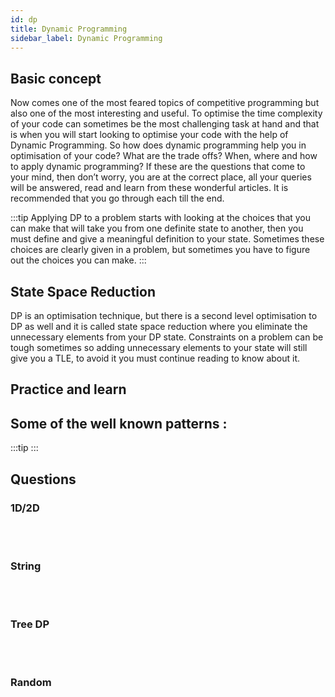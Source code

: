 ```yaml
---
id: dp
title: Dynamic Programming
sidebar_label: Dynamic Programming
---
```


## Basic concept

Now comes one of the most feared topics of competitive programming but also one of the most interesting and useful. To optimise the time complexity of your code can sometimes be the most challenging task at hand and that is when you will start looking to optimise your code with the help of Dynamic Programming. So how does dynamic programming help you in optimisation of your code? What are the trade offs? When, where and how to apply dynamic programming? If these are the questions that come to your mind, then don’t worry, you are at the correct place, all your queries will be answered, read and learn from these wonderful articles. It is recommended that you go through each till the end.

<TabItem value="resource">
	<Question resource = "true" list={[{name:"Introduction To Dynamic Programming 1",link:"https://www.hackerearth.com/practice/algorithms/dynamic-programming/introduction-to-dynamic-programming-1/"},{name:"Youtube link 1",link:"https://www.youtube.com/watch?v=OQ5jsbhAv_M"},{name:"Youtube link 2",link:"https://www.youtube.com/watch?v=ENyox7kNKeY"},{name:"Youtube link 3",link:"https://www.youtube.com/watch?v=ocZMDMZwhCY"},{name:"Youtube link 4",link:"https://www.youtube.com/watch?v=tp4_UXaVyx8"},]}/>
</TabItem> 

:::tip
Applying DP to a problem starts with looking at the choices that you can make that will take you from one definite state to another, then you must define and give a meaningful definition to your state. Sometimes these choices are clearly given in a problem, but sometimes you have to figure out the choices you can make.
:::



## State Space Reduction

DP is an optimisation technique, but there is a second level optimisation to DP as well and it is called state space reduction where you eliminate the unnecessary elements from your DP state. Constraints on a problem can be tough sometimes so adding unnecessary elements to your state will still give you a TLE, to avoid it you must continue reading to know about it.

<TabItem value="resource">
	<Question resource = "true" list={[{name:"State Space Reduction",link:"https://www.hackerearth.com/practice/algorithms/dynamic-programming/state-space-reduction/tutorial"},{name:"Entry",link:"https://codeforces.com/blog/entry/49691"},{name:"Forums",link:"https://apps.topcoder.com/forums/?module=Thread&threadID=697925&start=0"},]}/>
</TabItem>


## Practice and learn

<TabItem value="resource">
	<Question resource = "true" list={[{name:"Link 1",link:"https://drive.google.com/file/d/1C8f4G_bOwuEs9d-FlzMxWeA9MFqxyhHy/view"},{name:"Entry",link:"https://codeforces.com/blog/entry/43256"},{name:"Link 2",link:"https://drive.google.com/file/d/1C8f4G_bOwuEs9d-FlzMxWeA9MFqxyhHy/view"},{name:"Youtube link",link:"https://www.youtube.com/watch?v=FAQxdm0bTaw"},]}/>
</TabItem>


## Some of the well known patterns :
<TabItem value="resource">
	<Question resource = "true" list={[{name:"Dynamic Programming Patterns",link:"https://leetcode.com/discuss/general-discussion/458695/dynamic-programming-patterns/"},]}/>
</TabItem>

:::tip
<Card title="Entry"  url="https://codeforces.com/blog/entry/47764" />
:::


## Questions

### 1D/2D

<br/>
<Tabs
	defaultValue="easy"
	values={[{label: "Easy", value: "easy"},{label: "Medium", value: "medium"},{label: "Hard", value: "hard"},]}>
	<TabItem value="easy">
		<Question  list={[{name:"Length Of Longest Subsequence",link:"https://www.interviewbit.com/problems/length-of-longest-subsequence/"},{name:"Min Sum Path In Triangle",link:"https://www.interviewbit.com/problems/min-sum-path-in-triangle/"},]}/>
	</TabItem>
	<TabItem value="medium">
		<Question  list={[{name:"Intersecting Chords In A Circle",link:"https://www.interviewbit.com/problems/intersecting-chords-in-a-circle/"},{name:"Min Jumps Array",link:"https://www.interviewbit.com/problems/min-jumps-array/"},{name:"N Digit Numbers With Digit Sum S ",link:"https://www.interviewbit.com/problems/n-digit-numbers-with-digit-sum-s-/"},{name:"Longest Valid Parentheses",link:"https://www.interviewbit.com/problems/longest-valid-parentheses/"},{name:"Kingdom War",link:"https://www.interviewbit.com/problems/kingdom-war/"},]}/>
	</TabItem>
	<TabItem value="hard">
		<Question  list={[{name:"Largest Area Of Rectangle With Permutations",link:"https://www.interviewbit.com/problems/largest-area-of-rectangle-with-permutations/"},{name:"Longest Arithmetic Progression",link:"https://www.interviewbit.com/problems/longest-arithmetic-progression/"},{name:"Ways To Color A 3Xn Board",link:"https://www.interviewbit.com/problems/ways-to-color-a-3xn-board/"},{name:"Kth Manhattan Distance Neighbourhood",link:"https://www.interviewbit.com/problems/kth-manhattan-distance-neighbourhood/"},{name:"Best Time To Buy And Sell Stock Atmost B Times",link:"https://www.interviewbit.com/problems/best-time-to-buy-and-sell-stock-atmost-b-times/"},]}/>
	</TabItem>
	
</Tabs>
<br/>

### String

<br/>
<Tabs
	defaultValue="medium"
	values={[{label: "Medium", value: "medium"},{label: "Hard", value: "hard"},{label: "Expert", value: "expert"},]}>
	<TabItem value="medium">
		<Question  list={[{name:"Longest Common Subsequence",link:"https://www.interviewbit.com/problems/longest-common-subsequence/"},{name:"Longest Palindromic Subsequence",link:"https://www.interviewbit.com/problems/longest-palindromic-subsequence/"},{name:"Edit Distance",link:"https://www.interviewbit.com/problems/edit-distance/"},{name:"Repeating Subsequence",link:"https://www.interviewbit.com/problems/repeating-subsequence/"},{name:"Distinct Subsequences",link:"https://www.interviewbit.com/problems/distinct-subsequences/"},]}/>
	</TabItem>
	<TabItem value="hard">
		<Question  list={[{name:"Scramble String",link:"https://www.interviewbit.com/problems/scramble-string/"},{name:"Regular Expression Match",link:"https://www.interviewbit.com/problems/regular-expression-match/"},{name:"Lcs Of Three Strings0028",link:"https://practice.geeksforgeeks.org/problems/lcs-of-three-strings0028/1"},]}/>
	</TabItem>
	<TabItem value="expert">
		<Question  list={[{name:"Shortest Common Superstring",link:"https://www.interviewbit.com/problems/shortest-common-superstring/"},]}/>
	</TabItem>
	
</Tabs>
<br/>

### Tree DP

<br/>
<Tabs
	defaultValue="medium"
	values={[{label: "Medium", value: "medium"},]}>
	<TabItem value="medium">
		<Question  list={[{name:"Max Sum Path In Binary Tree",link:"https://www.interviewbit.com/problems/max-sum-path-in-binary-tree/"},{name:"Unique Binary Search Trees Ii",link:"https://www.interviewbit.com/problems/unique-binary-search-trees-ii/"},]}/>
	</TabItem>
	
</Tabs>
<br/>

### Random

<br/>
<Tabs
	defaultValue="medium"
	values={[{label: "Medium", value: "medium"},{label: "Hard", value: "hard"},]}>
	<TabItem value="medium">
		<Question  list={[{name:"Word Search Board",link:"https://www.interviewbit.com/problems/word-search-board/"},{name:"Smallest Sequence With Given Primes",link:"https://www.interviewbit.com/problems/smallest-sequence-with-given-primes/"},{name:"Mobile Numeric Keypad5456",link:"https://practice.geeksforgeeks.org/problems/mobile-numeric-keypad5456/1"},]}/>
	</TabItem>
	<TabItem value="hard">
		<Question  list={[{name:"Egg Drop Problem",link:"https://www.interviewbit.com/problems/egg-drop-problem/"},{name:"Diehard",link:"https://www.spoj.com/problems/DIEHARD/"},]}/>
	</TabItem>
	
</Tabs>
<br/>